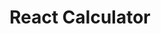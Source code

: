---
order: "2"
title: "React Calculator"
description: "Calculator app built with React and CSS Grid."
buttonText: "View in CodePen"
link: "https://codepen.io/scarletknight21/full/GRjqapa"
mainImg: "./calculator-main.jpg"
thumbImg: "./calculator-thumb.jpg"
type: "project"
---
